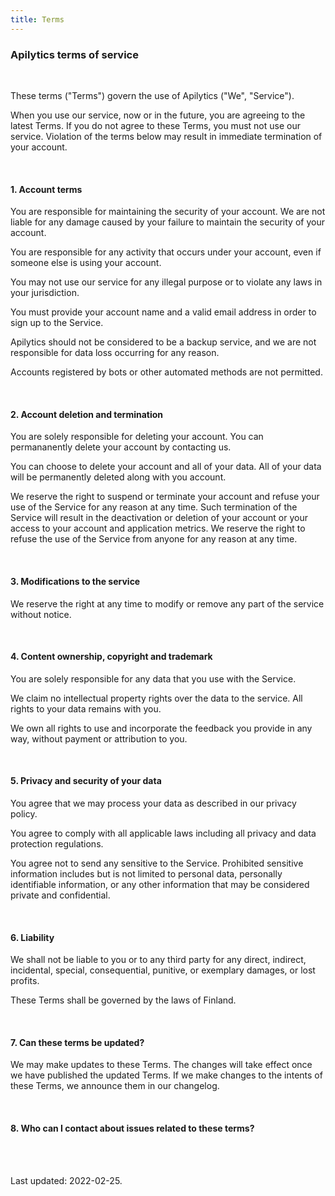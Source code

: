 ```yaml
---
title: Terms
---
```


### Apilytics terms of service

<br />

These terms ("Terms") govern the use of Apilytics ("We", "Service").

When you use our service, now or in the future, you are agreeing to the latest
Terms. If you do not agree to these Terms, you must not use our service.
Violation of the terms below may result in immediate termination of your
account.

<br />

#### 1. Account terms

You are responsible for maintaining the security of your account. We are not
liable for any damage caused by your failure to maintain the security of your
account.

You are responsible for any activity that occurs under your account, even if
someone else is using your account.

You may not use our service for any illegal purpose or to violate any laws in
your jurisdiction.

You must provide your account name and a valid email address in order to sign up
to the Service.

Apilytics should not be considered to be a backup service, and we are not
responsible for data loss occurring for any reason.

Accounts registered by bots or other automated methods are not permitted.

<br />

#### 2. Account deletion and termination

You are solely responsible for deleting your account. You can permananently
delete your account by contacting us.

You can choose to delete your account and all of your data. All of your data
will be permanently deleted along with you account.

We reserve the right to suspend or terminate your account and refuse your use of
the Service for any reason at any time. Such termination of the Service will
result in the deactivation or deletion of your account or your access to your
account and application metrics. We reserve the right to refuse the use of the
Service from anyone for any reason at any time.

<br />

#### 3. Modifications to the service

We reserve the right at any time to modify or remove any part of the service
without notice.

<br />

#### 4. Content ownership, copyright and trademark

You are solely responsible for any data that you use with the Service.

We claim no intellectual property rights over the data to the service. All
rights to your data remains with you.

We own all rights to use and incorporate the feedback you provide in any way,
without payment or attribution to you.

<br />

#### 5. Privacy and security of your data

You agree that we may process your data as described in our privacy policy.

You agree to comply with all applicable laws including all privacy and data
protection regulations.

You agree not to send any sensitive to the Service. Prohibited sensitive
information includes but is not limited to personal data, personally
identifiable information, or any other information that may be considered
private and confidential.

<br />

#### 6. Liability

We shall not be liable to you or to any third party for any direct, indirect,
incidental, special, consequential, punitive, or exemplary damages, or lost
profits.

These Terms shall be governed by the laws of Finland.

<br />

#### 7. Can these terms be updated?

We may make updates to these Terms. The changes will take effect once we have
published the updated Terms. If we make changes to the intents of these Terms,
we announce them in our <Link href={routes.changelog}>changelog</Link>.

<br />

#### 8. Who can I contact about issues related to these terms?

<EmailLink />

<br />
<br />

Last updated: 2022-02-25.
